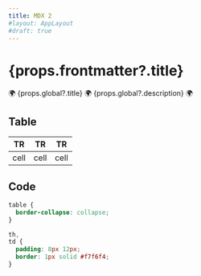 ```yaml
---
title: MDX 2
#layout: AppLayout
#draft: true
---
```


# {props.frontmatter?.title}

🌍 {props.global?.title} 🌍 {props.global?.description} 🌍

## Table

| TR   | TR   | TR   |
| ---- | ---- | ---- |
| cell | cell | cell |

## Code

```css
table {
  border-collapse: collapse;
}

th,
td {
  padding: 8px 12px;
  border: 1px solid #f7f6f4;
}
```
